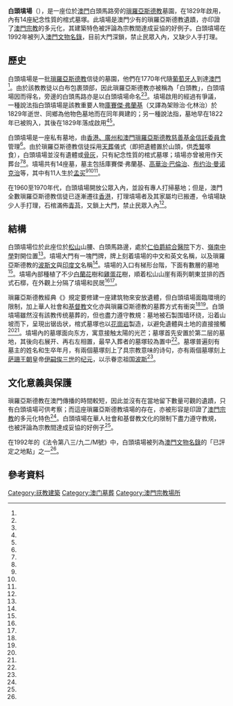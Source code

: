 {{Infobox cemetery
| name        = 白頭墳場
| established = 1829年
| location    = {{flag|澳門}}白頭馬路旁
| type        = [[瑣羅亞斯德教|瑣羅亞斯德教]]墓園
| style       = 
| owner       = 香港、廣州和澳門瑣羅亞斯德教慈善基金信託委員會
| size        = 
| graves      = 14座
}}
{{external media
|image1=[http://i550.photobucket.com/albums/ii438/wonghpm/IMG_1924.jpg 白頭墳場大門]
|image2=[http://i550.photobucket.com/albums/ii438/wonghpm/IMG_1913.jpg 墳場內的棺式墓塚]
|image3=[http://i550.photobucket.com/albums/ii438/wonghpm/IMG_1915.jpg 一塊墓碑]
}}
'''白頭墳場'''（{{lang-pt|Cemitério dos Parses}}），是一座位於[[澳門|澳門]]白頭馬路旁的[[瑣羅亞斯德教|瑣羅亞斯德教]]墓園，在1829年啟用，內有14座紀念性質的棺式墓塚。此墳場是澳門少有的瑣羅亞斯德教遺蹟，亦印證了[[澳門宗教|澳門宗教]]的多元化，其建築特色被評論為宗教間達成妥協的好例子。白頭墳場在1992年被列入[[澳門文物名錄|澳門文物名錄]]，目前大門深鎖，禁止民眾入內，又缺少人手打理。

== 歷史 ==
白頭墳場是一批[[瑣羅亞斯德教|瑣羅亞斯德教]]信徒的墓園，他們在1770年代隨[[葡萄牙人|葡萄牙人]]到達[[澳門|澳門]]<ref name="正報"/>。由於該教教徒以白布包裹頭部，因此瑣羅亞斯德教亦被稱為「白頭教」，白頭墳場因而得名，旁邊的白頭馬路亦是以白頭墳場命名<ref name="澳門文物網"/><ref name="正報"/>。墳場啟用的經過有爭議，一種說法指白頭墳場是該教重要人物[[庫賽傑·弗蘭基|庫賽傑·弗蘭基]]（又譯為架赊治·化林治）於1829年逝世、同鄉為他物色墓地而在同年興建的；另一種說法指，墓地早在1822年已被购入，其後在1829年落成啟用<ref name="Wong Sek Ieng"/><ref name="张建军"/>。

白頭墳場是一座私有墓地，由[[香港、廣州和澳門瑣羅亞斯德教慈善基金信託委員會|香港、廣州和澳門瑣羅亞斯德教慈善基金信託委員會]]管理<ref name="正報"/>。由於瑣羅亞斯德教信徒採用[[天葬|天葬]]儀式（即把遺體置於山頭，供[[禿鷲|禿鷲]]啄食），白頭墳場並沒有遺體或[[骨灰|骨灰]]，只有紀念性質的棺式墓塚；墳場亦曾被用作天葬台<ref name="正報"/><ref name="三聯書店（香港）"/>。墳場共有14座墓，墓主包括庫賽傑·弗蘭基、[[高華治·巴倫治|高華治·巴倫治]]、[[布约治·曼诺克治|布约治·曼诺克治]]等，其中有11人生於[[孟买|孟买]]<ref name="张建军"/><ref name="三聯書店（香港）"/><ref name="三聯書店（香港）2"/>。

在1960至1970年代，白頭墳場開放公眾入內，並設有專人打掃墓地；但是，澳門全數瑣羅亞斯德教信徒已逐漸遷往[[香港|香港]]，打理墳場者及其家屬均已搬遷，令墳場缺少人手打理，石棺滿佈[[青苔|青苔]]，又鎖上大門，禁止民眾入內<ref name="正報"/>。

== 結構 ==
白頭墳場位於此座位於[[松山_(澳門)|松山]]山腰、白頭馬路邊，處於[[仁伯爵綜合醫院|仁伯爵綜合醫院]]下方、[[嶺南中學_(澳門)|嶺南中學]]對開位置<ref name="正報" />。墳場大門有一塊門牌，牌上刻着墳場的中文和英文名稱，以及瑣羅亞斯德教的[[波斯文|波斯文]]與[[印度文|印度文]]名稱<ref name="三聯書店（香港）" />。墳場的入口有梯形台階，下面有數層的墓地<ref name="正報" />。墳場內部種植了不少[[白蘭花|白蘭花]]樹和[[雞蛋花|雞蛋花]]樹，順着松山山崖有兩列朝東並排的西式石槨，在外觀上分隔了墳場和民居<ref name="正報" /><ref name="三聯書店（香港）" />。

瑣羅亞斯德教經典《{{link-en|辟邪经|Vendidad}}》規定要修建一座建筑物來安放遺體，但白頭墳場面臨環境的限制，加上華人社會和[[基督教|基督教]]文化亦與瑣羅亞斯德教的墓葬方式有衝突<ref name="Wong Sek Ieng" /><ref name="张建军" />。白頭墳場雖然沒有該教传统墓葬的{{link-en|安息塔|Tower of Silence}}，但也盡力遵守教規：墓地被石製围墙环绕，沿着山坡而下，呈現出锯齿状，棺式墓塚也以[[花崗岩|花崗岩]]製造，以避免遺體與土地的直接接觸<ref name="Wong Sek Ieng" /><ref name="张建军" />。墳場內的墓塚面向东方，寓意接触太陽的光芒；墓塚首先安置於第二层的墓地，其後向右展开、再右左相置，最早入葬者的墓塚较為置中<ref name="张建军" />。墓塚普遍刻有墓主的姓名和生卒年月，有兩個墓塚刻上了具宗教意味的诗句，亦有兩個墓塚刻上[[萨珊王朝|萨珊王朝]]皇帝[[伊嗣俟三世|伊嗣俟三世]]的[[纪元|纪元]]，以示眷恋祖国[[波斯|波斯]]<ref name="张建军" />。

== 文化意義與保護 ==
瑣羅亞斯德教在澳門傳播的時間較短，因此並沒有在當地留下數量可觀的遺蹟，只有白頭墳場可供考察；而這座瑣羅亞斯德教墳場的存在，亦被形容是印證了[[澳門宗教|澳門宗教]]的多元化特色<ref name="三聯書店（香港）" />。白頭墳場在華人社會和基督教文化的限制下盡力遵守教規，也被評論為宗教間達成妥協的好例子<ref name="Wong Sek Ieng" />。

在1992年的《法令第八三/九二/M號》中，白頭墳場被列為[[澳門文物名錄|澳門文物名錄]]的「已評定之地點」之一<ref name="澳門文物網2" />。

== 參考資料 ==
{{reflist|2|refs=
<ref name="澳門文物網">{{cite web |title=白頭墳場 |url=http://www.macauheritage.net/cn/HeritageInfo/PointContent.aspx?t=O&hID=76 |website=澳門文物網 |accessdate=2016-07-09 |archiveurl=https://archive.is/20160709100413/http://www.macauheritage.net/cn/HeritageInfo/PointContent.aspx?t=O&hID=76 |archivedate=2016-07-09 |deadurl=yes }}</ref>
<ref name="正報">{{cite news |title=白頭墳場還在 拜火教徙踪杳 |url=http://www.chengpou.com.mo/news/2011/7/11/14734.html |accessdate=2016-07-09 |agency=正報 |date=2011-07-11 |archiveurl=https://archive.is/20160709101006/http://www.chengpou.com.mo/news/2011/7/11/14734.html |archivedate=2016-07-09 |deadurl=yes }}</ref>
<ref name="张建军">{{cite conference|author=张建军|title=论珠海历史遗存的形成及其文化属性|conference=首届珠澳文化论坛|booktitle=珠海、澳门与近代中西文化交流}}</ref>
<ref name="Wong Sek Ieng">{{Cite thesis |degree=MSc(Conservation) |title=Life and Death: Reconstructing Macau's Society in the 19th Century through Historic Cemetery Walks |url=http://hub.hku.hk/bitstream/10722/174440/1/FullText.pdf?accept=1 |author=Wong Sek Ieng |year=2011 |publisher=The University of Hong Kong |archiveurl=https://archive.is/20160709101551/http://hub.hku.hk/bitstream/10722/174440/1/FullText.pdf?accept=1 |archivedate=2016-07-09 |deadurl=yes }}</ref>
<ref name="三聯書店（香港）">{{cite book|author1=向婷婷 (編) |author2=梁錦英 |author3=蕭潔銘 |title=澳門墳場 |publisher=三聯書店（香港） |year=2011 |isbn=9789620430732 |pages=59–63 |url=http://www.macaudata.com/upload_files/pdf/2012/09/28/2012091348798533782.pdf |accessdate=2016-07-09 |archiveurl=https://archive.is/20160709145506/http://www.macaudata.com/upload_files/pdf/2012/09/28/2012091348798533782.pdf |archivedate=2016-07-09 |deadurl=no }}</ref>
<ref name="三聯書店（香港）2">{{cite book|author1=丁新豹|title=非我族裔：戰前香港的外籍族群|publisher=三聯書店（香港）|year=2014|isbn=9789620436680|pages=188}}</ref>
<ref name="澳門文物網2">{{cite web |title=澳門文物保護法令 - 法令第八三/九二/M號 |url=http://www.macauheritage.net/cn/decree/law8392m.aspx |website=澳門文物網 |accessdate=2016-07-09 |archiveurl=https://archive.is/20160709175025/http://www.macauheritage.net/cn/decree/law8392m.aspx |archivedate=2016-07-09 |deadurl=yes }}</ref>
}}

{{澳門文物}}

[[Category:祆教建築|Category:祆教建築]]
[[Category:澳门墓葬|Category:澳门墓葬]]
[[Category:澳門宗教場所|Category:澳門宗教場所]]